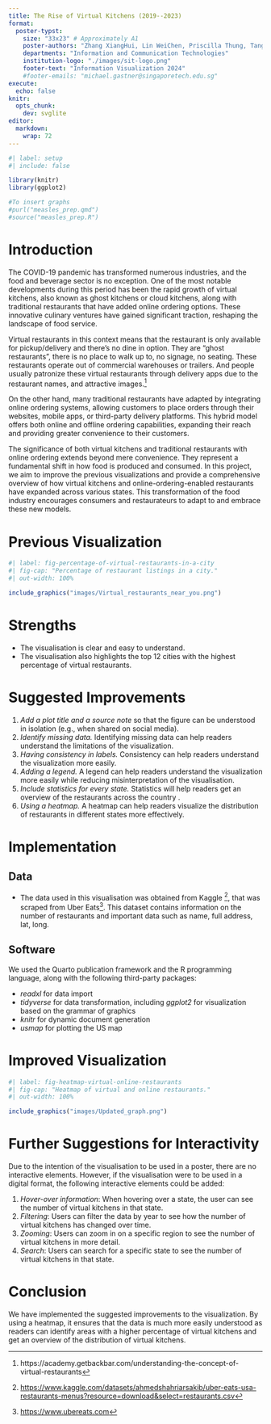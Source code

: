 ```yaml
---
title: The Rise of Virtual Kitchens (2019--2023)
format:
  poster-typst: 
    size: "33x23" # Approximately A1
    poster-authors: "Zhang XiangHui, Lin WeiChen, Priscilla Thung, Tang Guan You, Arshad Bin Mazlan, Wong Jing Yong Shawn"
    departments: "Information and Communication Technologies"
    institution-logo: "./images/sit-logo.png"
    footer-text: "Information Visualization 2024"
    #footer-emails: "michael.gastner@singaporetech.edu.sg"
execute:
  echo: false
knitr:
  opts_chunk:
    dev: svglite
editor: 
  markdown: 
    wrap: 72
---
```


```r
#| label: setup
#| include: false

library(knitr)
library(ggplot2)

#To insert graphs
#purl("measles_prep.qmd")
#source("measles_prep.R")
```

# Introduction

The COVID-19 pandemic has transformed numerous industries, and the food
and beverage sector is no exception. One of the most notable
developments during this period has been the rapid growth of virtual
kitchens, also known as ghost kitchens or cloud kitchens, along with
traditional restaurants that have added online ordering options. These
innovative culinary ventures have gained significant traction, reshaping
the landscape of food service.

Virtual restaurants in this context means that the restaurant is only
available for pickup/delivery and there’s no dine in option. They are
“ghost restaurants”, there is no place to walk up to, no signage, no
seating. These restaurants operate out of commercial warehouses or
trailers. And people usually patronize these virtual restaurants through
delivery apps due to the restaurant names, and attractive images.[^1]

[^1]: https://academy.getbackbar.com/understanding-the-concept-of-virtual-restaurants

On the other hand, many traditional restaurants have adapted by
integrating online ordering systems, allowing customers to place orders
through their websites, mobile apps, or third-party delivery platforms.
This hybrid model offers both online and offline ordering capabilities,
expanding their reach and providing greater convenience to their
customers.

The significance of both virtual kitchens and traditional restaurants
with online ordering extends beyond mere convenience. They represent a
fundamental shift in how food is produced and consumed. In this project,
we aim to improve the previous visualizations and provide a
comprehensive overview of how virtual kitchens and
online-ordering-enabled restaurants have expanded across various states.
This transformation of the food industry encourages consumers and
restaurateurs to adapt to and embrace these new models.

# Previous Visualization

```r
#| label: fig-percentage-of-virtual-restaurants-in-a-city
#| fig-cap: "Percentage of restaurant listings in a city."
#| out-width: 100%

include_graphics("images/Virtual_restaurants_near_you.png")
```

# Strengths

-   The visualisation is clear and easy to understand.
-   The visualisation also highlights the top 12 cities with the highest
    percentage of virtual restaurants.

# Suggested Improvements

1.  *Add a plot title and a source note* so that the figure can be
    understood in isolation (e.g., when shared on social media).
2.  *Identify missing data.* Identifying missing data can help readers
    understand the limitations of the visualization.
3.  *Having consistency in labels.* Consistency can help readers understand the
    visualization more easily.
4.  *Adding a legend.* A legend can help readers understand the
    visualization more easily while reducing misinterpretation of the visualisation.
5.  *Include statistics for every state.* Statistics will help readers
    get an overview of the restaurants across the country .
6.  *Using a heatmap.* A heatmap can help readers visualize the
    distribution of restaurants in different states more
    effectively.

# Implementation

## Data

-   The data used in this visualisation was obtained from Kaggle [^uber_eats_usa_data], that was scraped from Uber Eats[^uber_eats]. This dataset contains information on the number of restaurants and important data such as name, full address, lat, long.

[^uber_eats_usa_data]: <https://www.kaggle.com/datasets/ahmedshahriarsakib/uber-eats-usa-restaurants-menus?resource=download&select=restaurants.csv>
[^uber_eats]: <https://www.ubereats.com>

## Software

We used the Quarto publication framework and the R programming language,
along with the following third-party packages:

-   *readxl* for data import
-   *tidyverse* for data transformation, including *ggplot2* for
    visualization based on the grammar of graphics
-   *knitr* for dynamic document generation
-   *usmap* for plotting the US map

```{=typst}
#v(2em)
```
# Improved Visualization

```r
#| label: fig-heatmap-virtual-online-restaurants
#| fig-cap: "Heatmap of virtual and online restaurants."
#| out-width: 100%

include_graphics("images/Updated_graph.png")
```

# Further Suggestions for Interactivity

Due to the intention of the visualisation to be used in a poster, there are no interactive elements. However, if the visualisation were to be used in a digital format, the following interactive elements could be added:

1.  *Hover-over information*: When hovering over a state, the user can see the number of virtual kitchens in that state.
2.  *Filtering*: Users can filter the data by year to see how the number of virtual kitchens has changed over time.
3.  *Zooming*: Users can zoom in on a specific region to see the number of virtual kitchens in more detail.
4.  *Search*: Users can search for a specific state to see the number of virtual kitchens in that state.

# Conclusion

We have implemented the suggested improvements to the visualization. By
using a heatmap, it ensures that the data is much more easily understood
as readers can identify areas with a higher percentage of virtual
kitchens and get an overview of the distribution of virtual kitchens.
